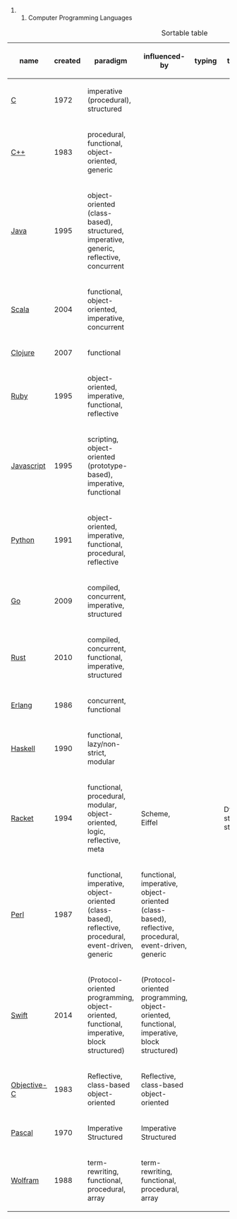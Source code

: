 ## Computer Programming Languages

{| class="wikitable sortable"
|+ Sortable table
|-
! scope="col" | name
! scope="col" | created
! scope="col" | paradigm
! scope="col" | influenced-by
! scope="col" | typing
! scope="col" | tail call
! scope="col" | function definition
|-
| [[C_(programming_language)|C]]
| 1972
| imperative (procedural), structured
|
|
|
| `int main ( int argc , char *argv[]) {}`
|-
| [[C%2B%2B|C++]]
| 1983
| procedural, functional, object-oriented, generic
|
|
|
|
|-
| [[Java_(programming_language)|Java]]
| 1995
| object-oriented (class-based), structured, imperative, generic, reflective, concurrent
|
|
|
|
|-
| [[Scala_(programming_language)|Scala]]
| 2004
| functional, object-oriented, imperative, concurrent
|
|
|
|
|-
| [[Clojure|Clojure]]
| 2007
| functional
|
|
|
|
|-
| [[Ruby_(programming_language)|Ruby]]
| 1995
| object-oriented, imperative, functional, reflective
|
|
|
|
|-
| [[JavaScript|Javascript]]
| 1995
| scripting, object-oriented (prototype-based), imperative, functional
|
|
|
|
|-
| [[Python_(programming_language)|Python]]
| 1991
| object-oriented, imperative, functional, procedural, reflective
|
|
|
| `def main(*args, **kwargs):`
|-
| [[Go_(programming_language)|Go]]
| 2009
| compiled, concurrent, imperative, structured
|
|
|
|
|-
| [[Rust_(programming_language)|Rust]]
| 2010
| compiled, concurrent, functional, imperative, structured
|
|
|
|
|-
| [[Erlang_(programming_language)|Erlang]]
| 1986
| concurrent, functional
|
|
|
|
|-
| [[Haskell_(programming_language)|Haskell]]
| 1990
| functional, lazy/non-strict, modular
|
|
|
|
|-
| [[Racket_(programming_language)|Racket]]
| 1994
| functional, procedural, modular, object-oriented, logic, reflective, meta
| Scheme, Eiffel
|
| Dynamic, strong, static
| [lambda](https://docs.racket-lang.org/guide/lambda.html), [define](https://docs.racket-lang.org/guide/define.html)
|-
| [[Perl_6|Perl]]
| 1987
| functional, imperative, object-oriented (class-based), reflective, procedural, event-driven, generic
| functional, imperative, object-oriented (class-based), reflective, procedural, event-driven, generic
|
|
|
|-
| [[Swift_(programming_language)|Swift]]
| 2014
| (Protocol-oriented programming, object-oriented, functional, imperative, block structured)
| (Protocol-oriented programming, object-oriented, functional, imperative, block structured)
|
|
|
|-
| [[Objective-C|Objective-C]]
| 1983
| Reflective, class-based object-oriented
| Reflective, class-based object-oriented
|
|
|
|-
| [[Pascal_(programming_language)|Pascal]]
| 1970
| Imperative Structured
| Imperative Structured
|
|
|
|-
| [[Wolfram_Language|Wolfram]]
| 1988
| term-rewriting, functional, procedural, array
| term-rewriting, functional, procedural, array
|
|
|}
